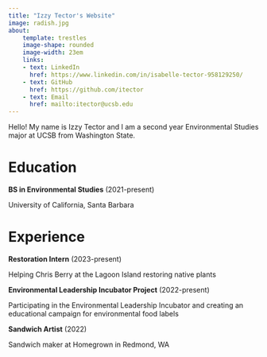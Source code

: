 ```yaml
---
title: "Izzy Tector's Website"
image: radish.jpg
about: 
    template: trestles
    image-shape: rounded
    image-width: 23em
    links:
    - text: LinkedIn
      href: https://www.linkedin.com/in/isabelle-tector-958129250/
    - text: GitHub
      href: https://github.com/itector
    - text: Email
      href: mailto:itector@ucsb.edu
---
```


Hello! My name is Izzy Tector and I am a second year Environmental Studies major at UCSB from Washington State.

# Education

**BS in Environmental Studies** (2021-present)

University of California, Santa Barbara

# Experience

**Restoration Intern** (2023-present)

Helping Chris Berry at the Lagoon Island restoring native plants

**Environmental Leadership Incubator Project** (2022-present)

Participating in the Environmental Leadership Incubator and creating an educational campaign for environmental food labels

**Sandwich Artist** (2022)

Sandwich maker at Homegrown in Redmond, WA

# 

